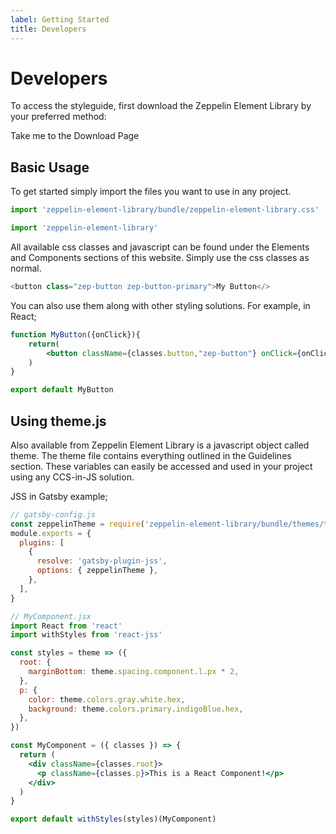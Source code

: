 ```yaml
---
label: Getting Started
title: Developers
---
```



# Developers

To access the styleguide, first download the Zeppelin Element Library by your preferred method:

<Link
  to={'/content/download/'}
  className="zep-button zep-button-primary"
  style={{ marginBottom: '2rem' }}
>
  <span className="zep-button__text">Take me to the Download Page</span>
</Link>

## Basic Usage

To get started simply import the files you want to use in any project.

```js
import 'zeppelin-element-library/bundle/zeppelin-element-library.css'

import 'zeppelin-element-library'
```

All available css classes and javascript can be found under the Elements and Components sections of this website.
Simply use the css classes as normal.

```js
<button class="zep-button zep-button-primary">My Button</>
```

You can also use them along with other styling solutions. For example, in React;

```jsx
function MyButton({onClick}){
    return(
        <button className={classes.button,"zep-button"} onClick={onClick}>React Button</>
    )
}

export default MyButton
```

## Using theme.js

Also available from Zeppelin Element Library is a javascript object called theme. The theme file contains
everything outlined in the Guidelines section. These variables can easily be accessed and used in your project using any CCS-in-JS solution.

JSS in Gatsby example;

```jsx
// gatsby-config.js
const zeppelinTheme = require('zeppelin-element-library/bundle/themes/theme.json')
module.exports = {
  plugins: [
    {
      resolve: 'gatsby-plugin-jss',
      options: { zeppelinTheme },
    },
  ],
}

// MyComponent.jsx
import React from 'react'
import withStyles from 'react-jss'

const styles = theme => ({
  root: {
    marginBottom: theme.spacing.component.l.px * 2,
  },
  p: {
    color: theme.colors.gray.white.hex,
    background: theme.colors.primary.indigoBlue.hex,
  },
})

const MyComponent = ({ classes }) => {
  return (
    <div className={classes.root}>
      <p className={classes.p}>This is a React Component!</p>
    </div>
  )
}

export default withStyles(styles)(MyComponent)
```
